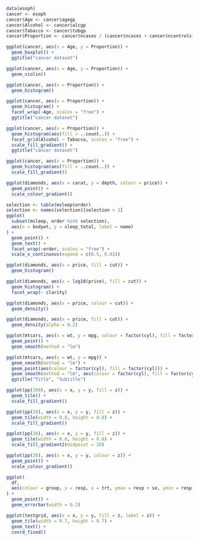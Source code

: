 ```r
data(esoph)
cancer <- esoph
cancer$Age <- cancer$agegp
cancer$Alcohol <- cancer$alcgp
cancer$Tabacco <- cancer$tobgp
cancer$Proportion <- cancer$ncases / (cancer$ncases + cancer$ncontrols)
```

```r
ggplot(cancer, aes(x = Age, y = Proportion)) +
  geom_boxplot() +
  ggtitle("cancer dataset")
```

```r
ggplot(cancer, aes(x = Age, y = Proportion)) +
  geom_violin()
```

```r
ggplot(cancer, aes(x = Proportion)) +
  geom_histogram()
```

```r
ggplot(cancer, aes(x = Proportion)) +
  geom_histogram() +
  facet_wrap(~Age, scales = "free") +
  ggtitle("cancer dataset")
```

```r
ggplot(cancer, aes(x = Proportion)) +
  geom_histogram(aes(fill = ..count..)) +
  facet_grid(Alcohol ~ Tabacco, scales = "free") +
  scale_fill_gradient() +
  ggtitle("cancer dataset")
```

```r
ggplot(cancer, aes(x = Proportion)) +
  geom_histogram(aes(fill = ..count..)) +
  scale_fill_gradient()
```

```r
ggplot(diamonds, aes(x = carat, y = depth, colour = price)) +
  geom_point() +
  scale_colour_gradient()
```

```r
selection <- table(msleep$order)
selection <- names(selection)[selection > 3]
ggplot(
  subset(msleep, order %in% selection),
  aes(x = bodywt, y = sleep_total, label = name)
) +
  geom_point() +
  geom_text() +
  facet_wrap(~order, scales = "free") +
  scale_x_continuous(expand = c(0.5, 0.01))
```

```r
ggplot(diamonds, aes(x = price, fill = cut)) +
  geom_histogram()
```

```r
ggplot(diamonds, aes(x = log10(price), fill = cut)) +
  geom_histogram() +
  facet_wrap(~ clarity)
```

```r
ggplot(diamonds, aes(x = price, colour = cut)) +
  geom_density()
```

```r
ggplot(diamonds, aes(x = price, fill = cut)) +
  geom_density(alpha = 0.2)
```

```r
ggplot(mtcars, aes(x = wt, y = mpg, colour = factor(cyl), fill = factor(cyl))) +
  geom_point() +
  geom_smooth(method = "lm")
```

```r
ggplot(mtcars, aes(x = wt, y = mpg)) +
  geom_smooth(method = "lm") +
  geom_point(aes(colour = factor(cyl), fill = factor(cyl))) +
  geom_smooth(method = "lm", aes(colour = factor(cyl), fill = factor(cyl))) +
  ggtitle("Title", "Subtitle")
```

```r
ggplot(pp(100), aes(x = x, y = y, fill = z)) +
  geom_tile() +
  scale_fill_gradient()
```

```r
ggplot(pp(20), aes(x = x, y = y, fill = z)) +
  geom_tile(width = 0.8, height = 0.8) +
  scale_fill_gradient()
```

```r
ggplot(pp(20), aes(x = x, y = y, fill = z)) +
  geom_tile(width = 0.8, height = 0.8) +
  scale_fill_gradient2(midpoint = 20)
```

```r
ggplot(pp(20), aes(x = x, y = y, colour = z)) +
  geom_point() +
  scale_colour_gradient()
```

```r
ggplot(
  df,
  aes(colour = group, y = resp, x = trt, ymax = resp + se, ymin = resp - se)
) +
  geom_point() +
  geom_errorbar(width = 0.2)
```

```r
ggplot(testgrid, aes(x = x, y = y, fill = z, label = z)) +
  geom_tile(width = 0.7, height = 0.7) +
  geom_text() +
  coord_fixed()
```

